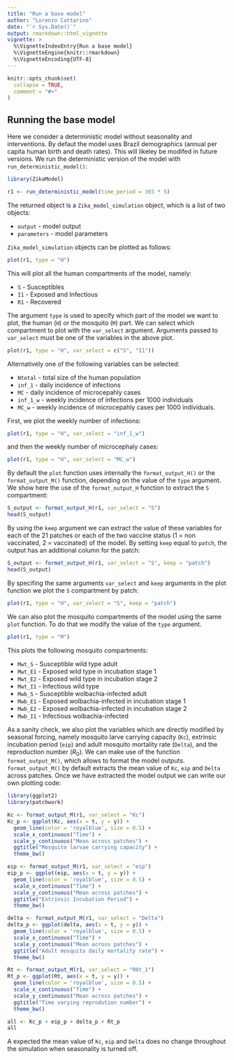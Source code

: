 ```yaml
---
title: "Run a base model"
author: "Lorenzo Cattarino"
date: "`r Sys.Date()`"
output: rmarkdown::html_vignette
vignette: >
  %\VignetteIndexEntry{Run a base model}
  %\VignetteEngine{knitr::rmarkdown}
  %\VignetteEncoding{UTF-8}
---
```


```r
knitr::opts_chunk$set(
  collapse = TRUE,
  comment = "#>"
)
```

## Running the base model
Here we consider a deterministic model without seasonality and interventions. By defaut the model uses Brazil demographics (annual per capita human birth and death rates). This will likeley be modifed in future versions. We run the deterministic version of the model with `run_deterministic_model()`:

```r
library(ZikaModel)

r1 <- run_deterministic_model(time_period = 365 * 5)
```

The returned object is a `Zika_model_simulation` object, which is a list of two objects:

* `output` - model output
* `parameters` - model parameters

`Zika_model_simulation` objects can be plotted as follows:

```r
plot(r1, type = "H")
```

This will plot all the human compartments of the model, namely:

* `S` - Susceptibles 
* `I1` - Exposed and Infectious
* `R1` - Recovered

The argument `type` is used to specify which part of the model we want to plot, the human (`H`) or the mosquito (`M`) part. We can select which compartment to plot with the `var_select` argument. Arguments passed to `var_select` must be one of the variables in the above plot. 

```r
plot(r1, type = "H", var_select = c("S", "I1"))
```

Alternatively one of the following variables can be selected: 

* `Ntotal` - total size of the human population  
* `inf_1` - daily incidence of infections
* `MC` - daily incidence of microcepahly cases 
* `inf_1_w` - weekly incidence of infections per 1000 individuals 
* `MC_w` - weekly incidence of microcepahly cases per 1000 individuals.

First, we plot the weekly number of infections:

```r
plot(r1, type = "H", var_select = "inf_1_w")
```

and then the weekly number of microcephaly cases: 

```r
plot(r1, type = "H", var_select = "MC_w")
```

By default the `plot` function uses internally the `format_output_H()` or the `format_output_M()` function, depending on the value of the `type` argument. We show here the use of the `format_output_H` function to extract the `S` compartment: 

```r
S_output <- format_output_H(r1, var_select = "S")
head(S_output)
```

By using the `keep` argument we can extract the value of these variables for each of the 21 patches or each of the two vaccine status (1 = non vaccinated, 2 = vaccinated) of the model. By setting `keep` equal to `patch`, the output has an additional column for the patch:

```r
S_output <- format_output_H(r1, var_select = "S", keep = "patch")
head(S_output)
```

By specifing the same arguments `var_select` and `keep` arguments in the plot function we plot the `S` compartment by patch:

```r
plot(r1, type = "H", var_select = "S", keep = "patch")
```

We can also plot the mosquito compartments of the model using the same `plot` function. To do that we modify the value of the `type` argument.

```r
plot(r1, type = "M")
```

This plots the following mosquito compartments:

* `Mwt_S` - Susceptible wild type adult 
* `Mwt_E1` - Exposed wild type in incubation stage 1
* `Mwt_E2` - Exposed wild type in incubation stage 2
* `Mwt_I1` - Infectious wild type
* `Mwb_S` - Susceptible wolbachia-infected adult 
* `Mwb_E1` - Exposed wolbachia-infected in incubation stage 1
* `Mwb_E2` - Exposed wolbachia-infected in incubation stage 2
* `Mwb_I1` - Infectious wolbachia-infected

As a sanity check, we also plot the variables which are directly modified by seasonal forcing, namely mosquito larve carrying capacity (`Kc`), extrinsic incubation period (`eip`) and adult mosquito mortality rate (`Delta`), and the reproduction number ($R_0$). We can make use of the function `format_output_M()`, which allows to format the model outputs. `format_output_M()` by default extracts the mean value of `Kc`, `eip` and `Delta` across patches. Once we have extracted the model output we can write our own plotting code: 

```r
library(ggplot2)
library(patchwork)

Kc <- format_output_M(r1, var_select = "Kc")
Kc_p <- ggplot(Kc, aes(x = t, y = y)) +
  geom_line(color = 'royalblue', size = 0.5) +
  scale_x_continuous("Time") +
  scale_y_continuous("Mean across patches") +
  ggtitle("Mosquito larvae carrying capacity") +
  theme_bw()

eip <- format_output_M(r1, var_select = "eip")
eip_p <- ggplot(eip, aes(x = t, y = y)) +
  geom_line(color = 'royalblue', size = 0.5) +
  scale_x_continuous("Time") +
  scale_y_continuous("Mean across patches") +
  ggtitle("Extrinsic Incubation Period") +
  theme_bw()

delta <- format_output_M(r1, var_select = "Delta")  
delta_p <- ggplot(delta, aes(x = t, y = y)) +
  geom_line(color = 'royalblue', size = 0.5) +
  scale_x_continuous("Time") +
  scale_y_continuous("Mean across patches") +
  ggtitle("Adult mosquito daily mortality rate") +
  theme_bw()

Rt <- format_output_M(r1, var_select = "R0t_1")  
Rt_p <- ggplot(Rt, aes(x = t, y = y)) +
  geom_line(color = 'royalblue', size = 0.5) +
  scale_x_continuous("Time") +
  scale_y_continuous("Mean across patches") +
  ggtitle("Time varying reprodution number") +
  theme_bw()

all <- Kc_p + eip_p + delta_p + Rt_p
all
```
A expected the mean value of `Kc`, `eip` and `Delta` does no change throughout the simulation when seasonality is turned off.
